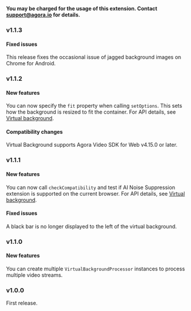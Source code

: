 **You may be charged for the usage of this extension. Contact <a href="mailto:support@agora.io">support@agora.io</a> for details.**

### v1.1.3

#### Fixed issues

This release fixes the occasional issue of jagged background images on Chrome for Android.

### v1.1.2

#### New features

You can now specify the `fit`  property when calling `setOptions`. This sets how the background is resized to fit the container. For API details, see [Virtual background](/interactive-live-streaming/enable-features/virtual-background).

#### Compatibility changes

Virtual Background supports Agora Video SDK for Web v4.15.0 or later.

### v1.1.1

#### New features

You can now call `checkCompatibility` and test if AI Noise Suppression extension is supported on the current browser. For API details, see [Virtual background](/interactive-live-streaming/enable-features/virtual-background).

#### Fixed issues

A black bar is no longer displayed to the left of the virtual background.

### v1.1.0

#### New features

You can create multiple `VirtualBackgroundProcessor` instances to process multiple video streams.

### v1.0.0

First release.